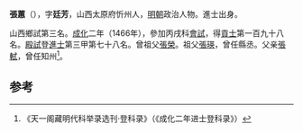 '''張蕙'''（{{bd|1437年||？}}），字'''廷芳'''，山西太原府忻州人，[[明朝|明朝]]政治人物。進士出身。

山西鄉試第三名。[[成化|成化]]二年（1466年），參加丙戌科[[會試|會試]]，得[[貢士|貢士]]第一百九十八名。[[殿試|殿試]]登[[進士|進士]]第三甲第七十八名。曾祖父[[張榮|張榮]]。祖父[[張瑛|張瑛]]，曾任縣丞。父亲[[張軾|張軾]]，曾任知州<ref>《天一阁藏明代科举录选刊·登科录》（《成化二年进士登科录》）</ref>。

==参考==
{{reflist}}
{{明朝人物小作品}}
{{成化二年丙戌科殿試金榜}}